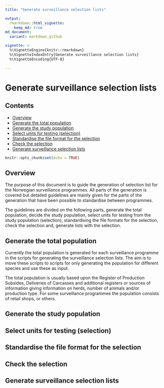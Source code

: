 ```yaml
---
title: "Generate surveillance selection lists"

output: 
  rmarkdown::html_vignette:
    keep_md: true
md_document:
  variant: markdown_github

vignette: >
  %\VignetteEngine{knitr::rmarkdown}
  %\VignetteIndexEntry{Generate surveillance selection lists}
  %\VignetteEncoding{UTF-8}

---
```

  
# Generate surveillance selection lists
  
## Contents 
  
  - [Overview](#overview)
  - [Generate the total population](#generate-the-total-population)
  - [Generate the study population](#generate-the-study-population)
  - [Select units for testing (selection)](#select-units-for-testing-(selection))
  - [Standardise the file format for the selection](#standardise-the-file-format-for-the selection)
  - [Check the selection](#check-the-selection)
  - [Generate surveillance selection lists](#generate-surveillance-selection-lists)
  

```r
knitr::opts_chunk$set(echo = TRUE)
```

## Overview
The purpose of this document is to guide the generation of selection list for the Norwegian surveillance programmes. All parts of the generation is covered but detailed guidelines are mainly given for the parts of the generation that have been possible to standardise between programmes.

The guidelines are divided on the following parts, generate the total population, decide the study population, select units for testing  from the study population (selection), standardising the file formats for the selection, check the selection and, generate lists with the selection.

## Generate the total population
Currently the total population is generated for each surveillance programme in the scripts for generating the surveillance selection lists. The aim is to move these scripts to scripts for only generating the population for different species and use these as input. 

The total population is usually based upon the Register of Production Subsides, Deliveries of Carcasses and additional registers or sources of information giving information on herds, number of animals and/or production type. For some surveillance programmes the population consists of retail shops, or others.

## Generate the study population


## Select units for testing (selection)


## Standardise the file format for the selection


## Check the selection


## Generate surveillance selection lists


